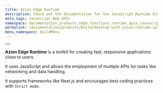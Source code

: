 ```yaml
---
title: Azion Edge Runtime
description: Check out the documentation for the JavaScript Runtime Environment on Azion Edge Platform.
meta_tags: JavaScript Web APIs
namespace: documentation_products_edge_functions_runtime_apis_javascript
permalink: /documentation/products/build/develop-with-azion/runtime-apis/
menu_namespace: buildMenu
---
```



<Button href="/en/documentation/products/edge-application/edge-functions/runtime/overview/" text="go to edge runtime reference" variant="secondary"></Button>

**Azion Edge Runtime** is a toolkit for creating fast, responsive applications close to users. 

It uses JavaScript and allows the employment of multiple APIs for tasks like networking and data handling. 

It supports frameworks like Next.js and encourages best coding practices with `Strict mode`. 
